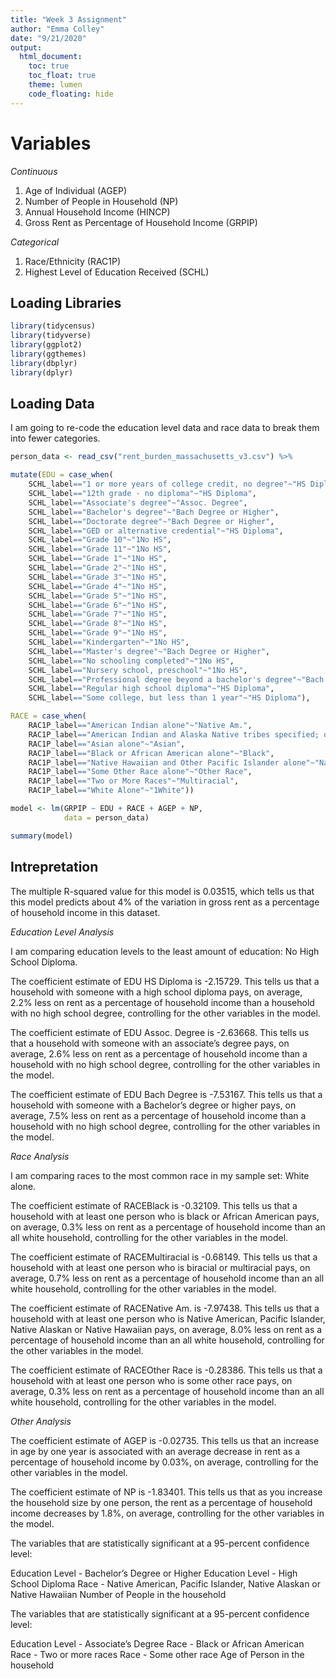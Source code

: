 ```yaml
---
title: "Week 3 Assignment"
author: "Emma Colley"
date: "9/21/2020"
output: 
  html_document:
    toc: true
    toc_float: true
    theme: lumen
    code_floating: hide
---
```


# Variables

*Continuous*

1. Age of Individual (AGEP)
2. Number of People in Household (NP)
3. Annual Household Income (HINCP)
4. Gross Rent as Percentage of Household Income (GRPIP)
  
*Categorical*

1. Race/Ethnicity (RAC1P)
2. Highest Level of Education Received (SCHL)

## Loading Libraries

```r
library(tidycensus)
library(tidyverse)
library(ggplot2)
library(ggthemes)
library(dbplyr)
library(dplyr)
```

## Loading Data

I am going to re-code the education level data and race data to break them into fewer categories.

```r
person_data <- read_csv("rent_burden_massachusetts_v3.csv") %>%

mutate(EDU = case_when(
    SCHL_label=="1 or more years of college credit, no degree"~"HS Diploma",
    SCHL_label=="12th grade - no diploma"~"HS Diploma",
    SCHL_label=="Associate's degree"~"Assoc. Degree",
    SCHL_label=="Bachelor's degree"~"Bach Degree or Higher",
    SCHL_label=="Doctorate degree"~"Bach Degree or Higher",
    SCHL_label=="GED or alternative credential"~"HS Diploma",
    SCHL_label=="Grade 10"~"1No HS",
    SCHL_label=="Grade 11"~"1No HS",
    SCHL_label=="Grade 1"~"1No HS",
    SCHL_label=="Grade 2"~"1No HS",
    SCHL_label=="Grade 3"~"1No HS",
    SCHL_label=="Grade 4"~"1No HS",
    SCHL_label=="Grade 5"~"1No HS",
    SCHL_label=="Grade 6"~"1No HS",
    SCHL_label=="Grade 7"~"1No HS",
    SCHL_label=="Grade 8"~"1No HS",
    SCHL_label=="Grade 9"~"1No HS",
    SCHL_label=="Kindergarten"~"1No HS",
    SCHL_label=="Master's degree"~"Bach Degree or Higher",
    SCHL_label=="No schooling completed"~"1No HS",
    SCHL_label=="Nursery school, preschool"~"1No HS",
    SCHL_label=="Professional degree beyond a bachelor's degree"~"Bach Degree or Higher",
    SCHL_label=="Regular high school diploma"~"HS Diploma",
    SCHL_label=="Some college, but less than 1 year"~"HS Diploma"),

RACE = case_when(
    RAC1P_label=="American Indian alone"~"Native Am.",
    RAC1P_label=="American Indian and Alaska Native tribes specified; or American Indian or Alaska Native, not specified and no other races"~"Native Am.",
    RAC1P_label=="Asian alone"~"Asian",
    RAC1P_label=="Black or African American alone"~"Black",
    RAC1P_label=="Native Hawaiian and Other Pacific Islander alone"~"Native Am.",
    RAC1P_label=="Some Other Race alone"~"Other Race", 
    RAC1P_label=="Two or More Races"~"Multiracial",   
    RAC1P_label=="White Alone"~"1White"))
```


```r
model <- lm(GRPIP ~ EDU + RACE + AGEP + NP, 
            data = person_data)

summary(model)
```
## Intrepretation

The multiple R-squared value for this model is 0.03515, which tells us that this model predicts about 4% of the variation in gross rent as a percentage of household income in this dataset.

*Education Level Analysis*

I am comparing education levels to the least amount of education: No High School Diploma.

The coefficient estimate of EDU HS Diploma is -2.15729. This tells us that a household with someone with a high school diploma pays, on average, 2.2% less on rent as a percentage of household income than a household with no high school degree, controlling for the other variables in the model.

The coefficient estimate of EDU Assoc. Degree is -2.63668. This tells us that a household with someone with an associate's degree pays, on average, 2.6% less on rent as a percentage of household income than a household with no high school degree, controlling for the other variables in the model.

The coefficient estimate of EDU Bach Degree is -7.53167. This tells us that a household with someone with a Bachelor's degree or higher pays, on average, 7.5% less on rent as a percentage of household income than a household with no high school degree, controlling for the other variables in the model.

*Race Analysis*

I am comparing races to the most common race in my sample set: White alone.

The coefficient estimate of RACEBlack is -0.32109. This tells us that a household with at least one person who is black or African American pays, on average, 0.3% less on rent as a percentage of household income than an all white household, controlling for the other variables in the model.

The coefficient estimate of RACEMultiracial is -0.68149. This tells us that a household with at least one person who is biracial or multiracial pays, on average, 0.7% less on rent as a percentage of household income than an all white household, controlling for the other variables in the model.

The coefficient estimate of RACENative Am. is -7.97438. This tells us that a household with at least one person who is Native American, Pacific Islander, Native Alaskan or Native Hawaiian pays, on average, 8.0% less on rent as a percentage of household income than an all white household, controlling for the other variables in the model.

The coefficient estimate of RACEOther Race is -0.28386. This tells us that a household with at least one person who is some other race pays, on average, 0.3% less on rent as a percentage of household income than an all white household, controlling for the other variables in the model.

*Other Analysis*

The coefficient estimate of AGEP is -0.02735. This tells us that an increase in age by one year is associated with an average decrease in rent as a percentage of household income by 0.03%, on average, controlling for the other variables in the model.

The coefficient estimate of NP is -1.83401. This tells us that as you increase the household size by one person, the rent as a percentage of household income decreases by 1.8%, on average, controlling for the other variables in the model.


The variables that are statistically significant at a 95-percent confidence level:

Education Level - Bachelor's Degree or Higher
Education Level - High School Diploma
Race - Native American, Pacific Islander, Native Alaskan or Native Hawaiian
Number of People in the household

The variables that are statistically significant at a 95-percent confidence level:

Education Level - Associate's Degree 
Race - Black or African American
Race - Two or more races
Race - Some other race
Age of Person in the household
